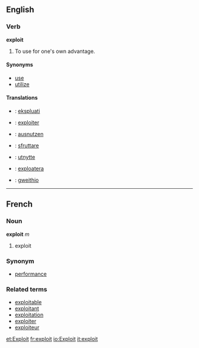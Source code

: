 ==English==
===Verb===
'''exploit'''
# To use for one's own advantage.

====Synonyms====
*[[use]]
*[[utilize]]

====Translations====
* {{eo}}: [[ekspluati]]
* {{fr}}: [[exploiter]]
* {{de}}: [[ausnutzen]]
*{{it}}: [[sfruttare]]
* {{no}}: [[utnytte]]
* {{sv}}: [[exploatera]]
* {{cy}}: [[gweithio]]
----

==French==
===Noun===
'''exploit''' ''m''

# exploit

===Synonym===
*[[performance#French|performance]]

===Related terms===
*[[exploitable]]
*[[exploitant]]
*[[exploitation]]
*[[exploiter]]
*[[exploiteur]]

[[et:Exploit]]
[[fr:exploit]]
[[io:Exploit]]
[[it:exploit]]